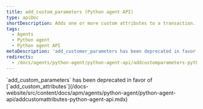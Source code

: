 ```yaml
---
title: add_custom_parameters (Python agent API)
type: apiDoc
shortDescription: Adds one or more custom attributes to a transaction.
tags:
  - Agents
  - Python agent
  - Python agent API
metaDescription: 'add_customer_parameters has been deprecated in favor of add_customer_attributes.'
redirects:
  - /docs/agents/python-agent/python-agent-api/addcustomparameters-python-agent-api
---
```



<Callout variant="important">
  `add_custom_parameters` has been deprecated in favor of [`add_custom_attributes`](/docs-website/src/content/docs/apm/agents/python-agent/python-agent-api/addcustomattributes-python-agent-api.mdx)
</Callout>
